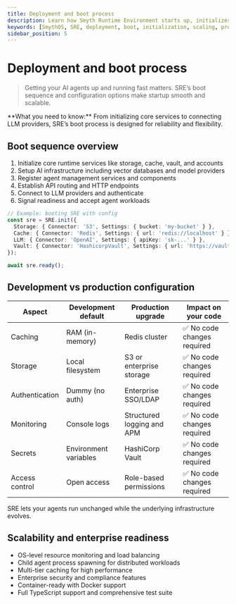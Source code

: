 ```yaml
---
title: Deployment and boot process
description: Learn how Smyth Runtime Environment starts up, initializes, and scales from development to production.
keywords: [SmythOS, SRE, deployment, boot, initialization, scaling, production, development]
sidebar_position: 5
---
```


# Deployment and boot process

> Getting your AI agents up and running fast matters. SRE’s boot sequence and configuration options make startup smooth and scalable.

<InfoCallout>
**What you need to know:**  
From initializing core services to connecting LLM providers, SRE’s boot process is designed for reliability and flexibility.
</InfoCallout>

<Divider />

## Boot sequence overview

1. Initialize core runtime services like storage, cache, vault, and accounts  
2. Setup AI infrastructure including vector databases and model providers  
3. Register agent management services and components  
4. Establish API routing and HTTP endpoints  
5. Connect to LLM providers and authenticate  
6. Signal readiness and accept agent workloads  

```typescript
// Example: booting SRE with config
const sre = SRE.init({
  Storage: { Connector: 'S3', Settings: { bucket: 'my-bucket' } },
  Cache: { Connector: 'Redis', Settings: { url: 'redis://localhost' } },
  LLM: { Connector: 'OpenAI', Settings: { apiKey: 'sk-...' } },
  Vault: { Connector: 'HashicorpVault', Settings: { url: 'https://vault.company.com' } },
});

await sre.ready();
```

## Development vs production configuration

| Aspect           | Development default        | Production upgrade               | Impact on your code           |
|------------------|----------------------------|--------------------------------|------------------------------|
| Caching          | RAM (in-memory)            | Redis cluster                  | ✅ No code changes required   |
| Storage          | Local filesystem           | S3 or enterprise storage       | ✅ No code changes required   |
| Authentication   | Dummy (no auth)            | Enterprise SSO/LDAP            | ✅ No code changes required   |
| Monitoring       | Console logs               | Structured logging and APM    | ✅ No code changes required   |
| Secrets          | Environment variables      | HashiCorp Vault               | ✅ No code changes required   |
| Access control   | Open access                | Role-based permissions        | ✅ No code changes required   |

SRE lets your agents run unchanged while the underlying infrastructure evolves.

## Scalability and enterprise readiness

- OS-level resource monitoring and load balancing  
- Child agent process spawning for distributed workloads  
- Multi-tier caching for high performance  
- Enterprise security and compliance features  
- Container-ready with Docker support  
- Full TypeScript support and comprehensive test suite  

<Divider />
